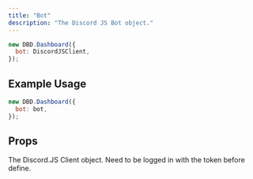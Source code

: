 ```yaml
---
title: "Bot"
description: "The Discord JS Bot object."
---
```


```js
new DBD.Dashboard({
  bot: DiscordJSClient,
});
```

## Example Usage

```javascript
new DBD.Dashboard({
  bot: bot,
});
```

## Props

<ParamField path="bot" type="object" required>
  The Discord.JS Client object. Need to be logged in with the token before
  define.
</ParamField>
